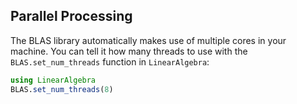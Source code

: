 ## Parallel Processing

The BLAS library automatically makes use of multiple cores in your machine. You can tell it how many threads to use with the `BLAS.set_num_threads` function in `LinearAlgebra`:

```julia
using LinearAlgebra
BLAS.set_num_threads(8)
```

